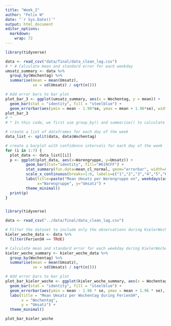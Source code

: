```yaml
---
title: "Week_2"
author: "Felix W"
date: "`r Sys.Date()`"
output: html_document
editor_options: 
  markdown: 
    wrap: 72
---
```


```r
library(tidyverse)

data <- read_csv("data/final/data_clean_lag.csv")
# * # Calculate mean and standard error for each weekday
umsatz_summary <- data %>%
  group_by(Wochentag) %>%
  summarise(mean = mean(Umsatz),
            se = sd(Umsatz) / sqrt(n()))

# Add error bars to bar plot
plot_bar_3 <- ggplot(umsatz_summary, aes(x = Wochentag, y = mean)) +
  geom_bar(stat = "identity", fill = "steelblue") +
  geom_errorbar(aes(ymin = mean - 1.96*se, ymax = mean + 1.96*se), width = 0.4)
plot_bar_3
# *
# * In this code, we first use group_by() and summarise() to calculate the mean and standard error of Umsatz for each weekday. We then use geom_errorbar() to add error bars to the plot. The ymin and ymax arguments in geom_errorbar() specify the lower and upper bounds of the confidence interval, respectively, using a multiplier of 1.96 times the standard error to represent the 95% confidence interval. The width argument controls the width of the error bars. *

```
```r


# create a list of dataframes for each day of the week
data_list <- split(data, data$Wochentag)

# create a barplot with confidence intervals for each day of the week
for (i in 1:7) {
  plot_data <- data_list[[i]]
  p <- ggplot(plot_data, aes(x=Warengruppe, y=Umsatz)) +
         geom_bar(stat="identity", fill="#619CFF") +
         stat_summary(fun.data=mean_cl_normal, geom="errorbar", width=0.2, color="#F8766D") +
         scale_x_continuous(breaks=1:6, labels=c("1","2","3","4","5","6")) +
         labs(title=paste("Mean Umsatz per Warengruppe on", weekdays(as.Date(plot_data$Datum[1]))),
              x="Warengruppe", y="Umsatz") +
         theme_minimal()
  print(p)
}



```

```r
library(tidyverse)

data <- read_csv("../data/final/data_clean_lag.csv")

# Filter the dataset to include only the observations during KielerWoche
kieler_woche_data <- data %>%
  filter(FerienSH == TRUE)

# Calculate mean and standard error for each weekday during KielerWoche
kieler_woche_summary <- kieler_woche_data %>%
  group_by(Wochentag) %>%
  summarise(mean = mean(Umsatz),
            se = sd(Umsatz) / sqrt(n()))

# Add error bars to bar plot
plot_bar_kieler_woche <- ggplot(kieler_woche_summary, aes(x = Wochentag, y = mean)) +
  geom_bar(stat = "identity", fill = "steelblue") +
  geom_errorbar(aes(ymin = mean - 1.96 * se, ymax = mean + 1.96 * se), width = 0.4) +
  labs(title = "Mean Umsatz per Wochentag during FerienSH",
       x = "Wochentag",
       y = "Umsatz") +
  theme_minimal()

plot_bar_kieler_woche
```
